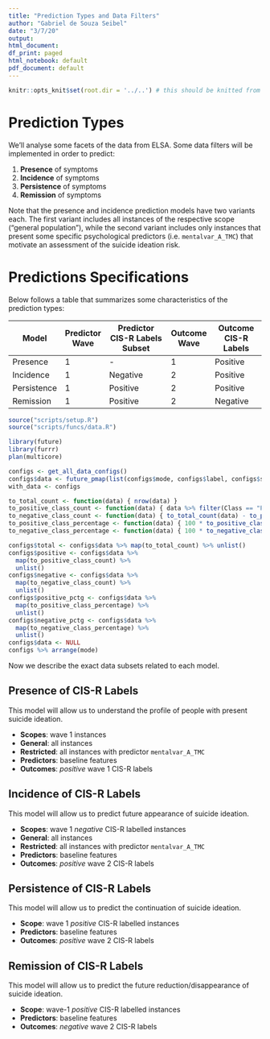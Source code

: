 ```yaml
---
title: "Prediction Types and Data Filters"
author: "Gabriel de Souza Seibel"
date: "3/7/20"
output:
html_document:
df_print: paged
html_notebook: default
pdf_document: default
---
```


```r
knitr::opts_knit$set(root.dir = '../..') # this should be knitted from the repo root directory
```

# Prediction Types

We'll analyse some facets of the data from ELSA. Some data filters will be implemented in order to predict:

1. **Presence** of symptoms
2. **Incidence** of symptoms
3. **Persistence** of symptoms
4. **Remission** of symptoms

Note that the presence and incidence prediction models have two variants each. The first variant includes all instances
of the respective scope ("general population"), while the second variant includes only instances that present some specific
psychological predictors (i.e. `mentalvar_A_TMC`) that motivate an assessment of the suicide ideation risk.

# Predictions Specifications

Below follows a table that summarizes some characteristics of the prediction types:

|    Model    | Predictor Wave | Predictor CIS\-R Labels Subset | Outcome Wave | Outcome CIS\-R Labels |
|-------------|----------------|--------------------------------|--------------|-----------------------|
| Presence    | 1              | \-                             | 1            | Positive              |
| Incidence   | 1              | Negative                       | 2            | Positive              |
| Persistence | 1              | Positive                       | 2            | Positive              |
| Remission   | 1              | Positive                       | 2            | Negative              |

```r

source("scripts/setup.R")
source("scripts/funcs/data.R")

library(future)
library(furrr)
plan(multicore)
```


```r
configs <- get_all_data_configs()
configs$data <- future_pmap(list(configs$mode, configs$label, configs$symptoms), get_data)
with_data <- configs

to_total_count <- function(data) { nrow(data) }
to_positive_class_count <- function(data) { data %>% filter(Class == "POSITIVE") %>% count() }
to_negative_class_count <- function(data) { to_total_count(data) - to_positive_class_count(data) }
to_positive_class_percentage <- function(data) { 100 * to_positive_class_count(data) / to_total_count(data) }
to_negative_class_percentage <- function(data) { 100 * to_negative_class_count(data) / to_total_count(data) }

configs$total <- configs$data %>% map(to_total_count) %>% unlist()
configs$positive <- configs$data %>%
  map(to_positive_class_count) %>%
  unlist()
configs$negative <- configs$data %>%
  map(to_negative_class_count) %>%
  unlist()
configs$positive_pctg <- configs$data %>%
  map(to_positive_class_percentage) %>%
  unlist()
configs$negative_pctg <- configs$data %>%
  map(to_negative_class_percentage) %>%
  unlist()
configs$data <- NULL
configs %>% arrange(mode)
```

Now we describe the exact data subsets related to each model.

## Presence of CIS-R Labels

This model will allow us to understand the profile of people with present suicide ideation.

- **Scopes**: wave 1 instances
- **General**: all instances
- **Restricted**: all instances with predictor `mentalvar_A_TMC`
- **Predictors**: baseline features
- **Outcomes**: *positive* wave 1 CIS-R labels

## Incidence of CIS-R Labels

This model will allow us to predict future appearance of suicide ideation.

- **Scopes**: wave 1 *negative* CIS-R labelled instances
- **General**: all instances
- **Restricted**: all instances with predictor `mentalvar_A_TMC`
- **Predictors**: baseline features
- **Outcomes**: *positive* wave 2 CIS-R labels

## Persistence of CIS-R Labels

This model will allow us to predict the continuation of suicide ideation.

- **Scope**: wave 1 *positive* CIS-R labelled instances
- **Predictors**: baseline features
- **Outcomes**: *positive* wave 2 CIS-R labels

## Remission of CIS-R Labels

This model will allow us to predict the future reduction/disappearance of suicide ideation.

- **Scope**: wave-1 *positive* CIS-R labelled instances
- **Predictors**: baseline features
- **Outcomes**: *negative* wave 2 CIS-R labels
